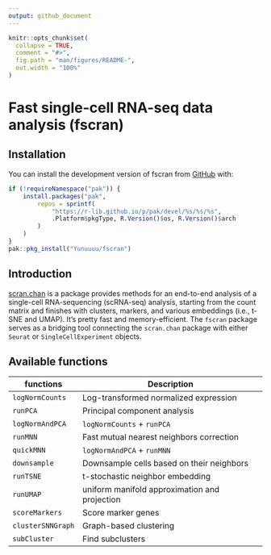 ```yaml
---
output: github_document
---
```


<!-- README.md is generated from README.Rmd. Please edit that file -->

```r
knitr::opts_chunk$set(
  collapse = TRUE,
  comment = "#>",
  fig.path = "man/figures/README-",
  out.width = "100%"
)
```

# Fast single-cell RNA-seq data analysis (fscran)

<!-- badges: start -->
<!-- badges: end -->

## Installation

You can install the development version of fscran from [GitHub](https://github.com/) with:

``` r
if (!requireNamespace("pak")) {
    install.packages("pak",
        repos = sprintf(
            "https://r-lib.github.io/p/pak/devel/%s/%s/%s",
            .Platform$pkgType, R.Version()$os, R.Version()$arch
        )
    )
}
pak::pkg_install("Yunuuuu/fscran")
```

## Introduction

[scran.chan](https://github.com/LTLA/scran.chan) is a package provides methods
for an end-to-end analysis of a single-cell RNA-sequencing (scRNA-seq) analysis,
starting from the count matrix and finishes with clusters, markers, and various
embeddings (i.e., t-SNE and UMAP). It's pretty fast and memory-efficient. The
`fscran` package serves as a bridging tool connecting the `scran.chan` package
with either `Seurat` or `SingleCellExperiment` objects.


## Available functions

| functions         | Description                                   |
| ----------------- | --------------------------------------------- |
| `logNormCounts`   | Log-transformed normalized expression         |
| `runPCA`          | Principal component analysis                  |
| `logNormAndPCA`   | `logNormCounts` + `runPCA`                    |
| `runMNN`          | Fast mutual nearest neighbors correction      |
| `quickMNN`        | `logNormAndPCA` + `runMNN`                    |
| `downsample`      | Downsample cells based on their neighbors     |
| `runTSNE`         | t-stochastic neighbor embedding               |
| `runUMAP`         | uniform manifold approximation and projection |
| `scoreMarkers`    | Score marker genes                            |
| `clusterSNNGraph` | Graph-based clustering                        |
| `subCluster`      | Find subclusters                              |
